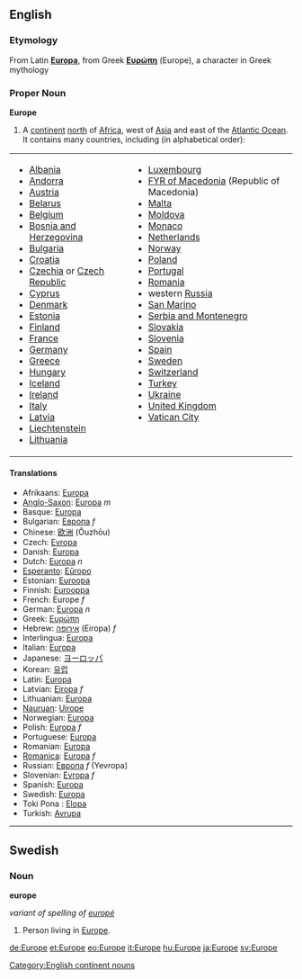 ==English==
===Etymology===
From Latin '''[[Europa]]''', from Greek '''[[Ευρώπη]]''' (Europe), a character in Greek mythology
===Proper Noun===
'''Europe'''

#A [[continent]] [[north]] of [[Africa]], west of [[Asia]] and east of the [[Atlantic Ocean]].  It contains many countries, including (in alphabetical order): 

<table border="0" cellpadding="2">
<tr><td>
* [[Albania]]
* [[Andorra]]
* [[Austria]]
* [[Belarus]]
* [[Belgium]]
* [[Bosnia and Herzegovina]]
* [[Bulgaria]]
* [[Croatia]]
* [[Czechia]] or [[Czech Republic]]
* [[Cyprus]]
* [[Denmark]]
* [[Estonia]]
* [[Finland]]
* [[France]]
* [[Germany]] 
* [[Greece]]
* [[Hungary]]
* [[Iceland]] 
* [[Ireland]] 
* [[Italy]]
* [[Latvia]]
* [[Liechtenstein]]
* [[Lithuania]]
</td><td valign="top">
* [[Luxembourg]]
* [[Former Yugoslav Republic of Macedonia|FYR of Macedonia]] (Republic of Macedonia)
* [[Malta]]
* [[Moldova]]
* [[Monaco]]
* [[Netherlands]]
* [[Norway]]
* [[Poland]]
* [[Portugal]]
* [[Romania]]
* western [[Russia]]
* [[San Marino]] 
* [[Serbia and Montenegro]]
* [[Slovakia]]
* [[Slovenia]]
* [[Spain]]
* [[Sweden]]
* [[Switzerland]]
* [[Turkey]]
* [[Ukraine]]
* [[United Kingdom]]
* [[Vatican City]]

</td></tr>
</table>

====Translations====
*Afrikaans: [[Europa]]
*[[Anglo-Saxon]]: [[Europa]] ''m''
*Basque: [[Europa]]
*Bulgarian: [[Европа]] ''f''
*Chinese: [[欧洲]] (Ōuzhōu)
*Czech: [[Evropa]]
*Danish: [[Europa]]
*Dutch: [[Europa]] ''n''
*[[Esperanto]]: [[Eŭropo]]
*Estonian: [[Euroopa]]
*Finnish: [[Eurooppa]]
*French: Europe ''f''
*German: [[Europa]] ''n''
*Greek: [[Ευρώπη]]
*Hebrew: [[אירופה]] (Eiropa) ''f''
*Interlingua: [[Europa]]
*Italian: [[Europa]]
*Japanese: [[ヨーロッパ]]
*Korean: [[유럽]]
*Latin: [[Europa]]
*Latvian: [[Eiropa]] ''f''
*Lithuanian: [[Europa]]
*[[Nauruan]]: [[Uirope]]
*Norwegian: [[Europa]]
*Polish: [[Europa]] ''f''
*Portuguese: [[Europa]]
*Romanian: [[Europa]]
*[[Romanica]]: [[Europa]] ''f''
*Russian: [[Европа]] ''f'' (Yevropa)
*Slovenian: [[Evropa]] ''f''
*Spanish: [[Europa]]
*Swedish: [[Europa]]
*Toki Pona : [[Elopa]]
*Turkish: [[Avrupa]]

[[Category:English continent nouns]]

----
==Swedish==
===Noun===
'''europe'''

''variant of spelling of [[europé]]''

# Person living in [[Europe]].

[[de:Europe]]
[[et:Europe]]
[[eo:Europe]]
[[it:Europe]]
[[hu:Europe]]
[[ja:Europe]]
[[sv:Europe]]